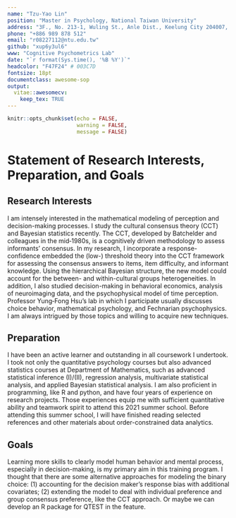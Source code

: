 ```yaml
---
name: "Tzu-Yao Lin"
position: "Master in Psychology, National Taiwan University"
address: "3F., No. 213-1, Wuling St., Anle Dist., Keelung City 204007, Taiwan (R.O.C.)"
phone: "+886 989 878 512"
email: "r08227112@ntu.edu.tw"
github: "xup6y3ul6"
www: "Cognitive Psychometrics Lab" 
date: "`r format(Sys.time(), '%B %Y')`"
headcolor: "F47F24" # 003C7D
fontsize: 18pt
documentclass: awesome-sop
output: 
  vitae::awesomecv:
    keep_tex: TRUE
---
```


```r
knitr::opts_chunk$set(echo = FALSE, 
                      warning = FALSE,
                      message = FALSE)
```

\renewcommand{\baselinestretch}{1.5}

# Statement of Research Interests, Preparation, and Goals



## Research Interests

\begingroup\fontsize{12pt}{2em}\bodyfontlight\upshape\color{text}

I am intensely interested in the mathematical modeling of perception and decision-making processes. I study the cultural consensus theory (CCT) and Bayesian statistics recently. The CCT, developed by Batchelder and colleagues in the mid‑1980s, is a cognitively driven methodology to assess informants’ consensus. In my research, I incorporate a response-confidence embedded the (low-) threshold theory into the CCT framework for assessing the consensus answers to items, item difficulty, and informant knowledge. Using the hierarchical Bayesian structure, the new model could account for the between- and within-cultural groups heterogeneities. In addition, I also studied decision-making in behavioral economics, analysis of neuroimaging data, and the psychophysical model of time perception. Professor Yung‑Fong Hsu’s lab in which I participate usually discusses choice behavior, mathematical psychology, and Fechnarian psychophysics. I am always intrigued by those topics and willing to acquire new techniques.
\endgroup

## Preparation

\begingroup\fontsize{14pt}{1em}\bodyfontlight\upshape\color{text}
I have been an active learner and outstanding in all coursework I undertook. I took not only the quantitative psychology courses but also advanced statistics courses at Department of Mathematics, such as advanced statistical inference (I)/(II), regression analysis, multivariate statistical analysis, and applied Bayesian statistical analysis. I am also proficient in programming, like R and python, and have four years of experience on research projects. Those experiences equip me with sufficient quantitative ability and teamwork spirit to attend this 2021 summer school. Before attending this summer school, I will have finished reading selected references and other materials about order-constrained data analytics.
\endgroup

## Goals

Learning more skills to clearly model human behavior and mental process, especially in decision-making, is my primary aim in this training program. I thought that there are some alternative approaches for modeling the binary choice: (1) accounting for the decision maker’s response bias with additional covariates; (2) extending the model to deal with individual preference and group consensus preference, like the CCT approach. Or maybe we can develop an R package for QTEST in the feature.

